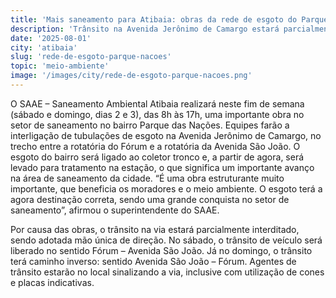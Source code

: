 ```yaml
---
title: 'Mais saneamento para Atibaia: obras da rede de esgoto do Parque das Nações acontecem neste fim de semana'
description: 'Trânsito na Avenida Jerônimo de Camargo estará parcialmente interditado, sendo adotada mão única de direção no sábado e domingo.'
date: '2025-08-01'
city: 'atibaia'
slug: 'rede-de-esgoto-parque-nacoes'
topic: 'meio-ambiente'
image: '/images/city/rede-de-esgoto-parque-nacoes.png'
---
```


O SAAE – Saneamento Ambiental Atibaia realizará neste fim de semana (sábado e domingo, dias 2 e 3), das 8h às 17h, uma importante obra no setor de saneamento no bairro Parque das Nações. Equipes farão a interligação de tubulações de esgoto na Avenida Jerônimo de Camargo, no trecho entre a rotatória do Fórum e a rotatória da Avenida São João. O esgoto do bairro será ligado ao coletor tronco e, a partir de agora, será levado para tratamento na estação, o que significa um importante avanço na área de saneamento da cidade. “É uma obra estruturante muito importante, que beneficia os moradores e o meio ambiente. O esgoto terá a agora destinação correta, sendo uma grande conquista no setor de saneamento”, afirmou o superintendente do SAAE.

Por causa das obras, o trânsito na via estará parcialmente interditado, sendo adotada mão única de direção. No sábado, o trânsito de veículo será liberado no sentido Fórum – Avenida São João. Já no domingo, o trânsito terá caminho inverso: sentido Avenida São João – Fórum. Agentes de trânsito estarão no local sinalizando a via, inclusive com utilização de cones e placas indicativas.
